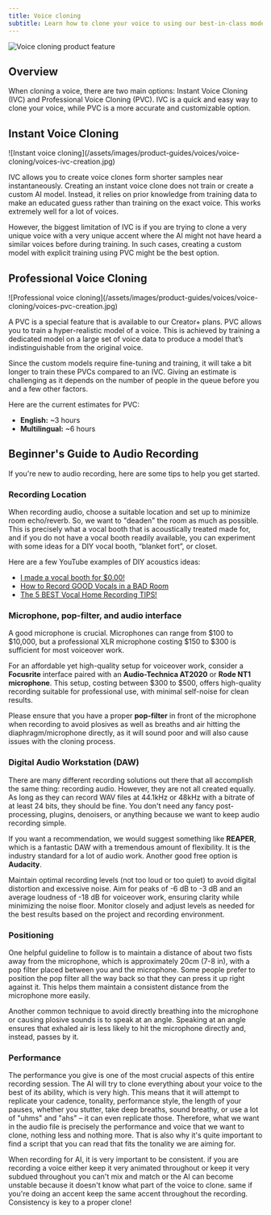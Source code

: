 ```yaml
---
title: Voice cloning
subtitle: Learn how to clone your voice to using our best-in-class models.
---
```


<img
  src="/assets/images/product-guides/voices/voice-cloning/voice-cloning-product-feature.jpg"
  alt="Voice cloning product feature"
  className="w-full rounded-lg"
/>

## Overview

When cloning a voice, there are two main options: Instant Voice Cloning (IVC) and Professional Voice Cloning (PVC). IVC is a quick and easy way to clone your voice, while PVC is a more accurate and customizable option.

## Instant Voice Cloning

<Frame background="subtle">
  ![Instant voice cloning](/assets/images/product-guides/voices/voice-cloning/voices-ivc-creation.jpg)
</Frame>

IVC allows you to create voice clones form shorter samples near instantaneously. Creating an instant voice clone does not train or create a custom AI model. Instead, it relies on prior knowledge from training data to make an educated guess rather than training on the exact voice. This works extremely well for a lot of voices.

However, the biggest limitation of IVC is if you are trying to clone a very unique voice with a very unique accent where the AI might not have heard a similar voices before during training. In such cases, creating a custom model with explicit training using PVC might be the best option.

## Professional Voice Cloning

<Frame background="subtle">
  ![Professional voice cloning](/assets/images/product-guides/voices/voice-cloning/voices-pvc-creation.jpg)
</Frame>

A PVC is a special feature that is available to our Creator+ plans. PVC allows you to train a hyper-realistic model of a voice. This is achieved by training a dedicated model on a large set of voice data to produce a model that’s indistinguishable from the original voice.

Since the custom models require fine-tuning and training, it will take a bit longer to train these PVCs compared to an IVC. Giving an estimate is challenging as it depends on the number of people in the queue before you and a few other factors.

Here are the current estimates for PVC:

- **English:** ~3 hours
- **Multilingual:** ~6 hours

## Beginner's Guide to Audio Recording

If you're new to audio recording, here are some tips to help you get started.

### Recording Location

When recording audio, choose a suitable location and set up to minimize room echo/reverb.
So, we want to "deaden" the room as much as possible. This is precisely what a vocal booth that is acoustically treated made for, and if you do not have a vocal booth readily available, you can experiment with some ideas for a DIY vocal booth, “blanket fort”, or closet.

Here are a few YouTube examples of DIY acoustics ideas:

- [I made a vocal booth for $0.00!](https://www.youtube.com/watch?v=j4wJMDUuHSM)
- [How to Record GOOD Vocals in a BAD Room](https://www.youtube.com/watch?v=TsxdHtu-OpU)
- [The 5 BEST Vocal Home Recording TIPS!](https://www.youtube.com/watch?v=K96mw2QBz34)

### Microphone, pop-filter, and audio interface

A good microphone is crucial. Microphones can range from \$100 to \$10,000, but a professional XLR microphone costing \$150 to \$300  is sufficient for most voiceover work.

For an affordable yet high-quality setup for voiceover work, consider a **Focusrite** interface paired with an **Audio-Technica AT2020** or **Rode NT1 microphone**. This setup, costing between \$300 to \$500, offers high-quality recording suitable for professional use, with minimal self-noise for clean results.

Please ensure that you have a proper **pop-filter** in front of the microphone when recording to avoid plosives as well as breaths and air hitting the diaphragm/microphone directly, as it will sound poor and will also cause issues with the cloning process.

### Digital Audio Workstation (DAW)

There are many different recording solutions out there that all accomplish the same thing: recording audio. However, they are not all created equally. As long as they can record WAV files at 44.1kHz or 48kHz with a bitrate of at least 24 bits, they should be fine. You don't need any fancy post-processing, plugins, denoisers, or anything because we want to keep audio recording simple.

If you want a recommendation, we would suggest something like **REAPER**, which is a fantastic DAW with a tremendous amount of flexibility. It is the industry standard for a lot of audio work. Another good free option is **Audacity**.

Maintain optimal recording levels (not too loud or too quiet) to avoid digital distortion and excessive noise. Aim for peaks of -6 dB to -3 dB and an average loudness of -18 dB for voiceover work, ensuring clarity while minimizing the noise floor. Monitor closely and adjust levels as needed for the best results based on the project and recording environment.

### Positioning

One helpful guideline to follow is to maintain a distance of about two fists away from the microphone, which is approximately 20cm (7-8 in), with a pop filter placed between you and the microphone. Some people prefer to position the pop filter all the way back so that they can press it up right against it. This helps them maintain a consistent distance from the microphone more easily.

Another common technique to avoid directly breathing into the microphone or causing plosive sounds is to speak at an angle. Speaking at an angle ensures that exhaled air is less likely to hit the microphone directly and, instead, passes by it.

### Performance

The performance you give is one of the most crucial aspects of this entire recording session. The AI will try to clone everything about your voice to the best of its ability, which is very high. This means that it will attempt to replicate your cadence, tonality, performance style, the length of your pauses, whether you stutter, take deep breaths, sound breathy, or use a lot of "uhms" and "ahs" – it can even replicate those. Therefore, what we want in the audio file is precisely the performance and voice that we want to clone, nothing less and nothing more. That is also why it's quite important to find a script that you can read that fits the tonality we are aiming for.

When recording for AI, it is very important to be consistent. if you are recording a voice either keep it very animated throughout or keep it very subdued throughout you can't mix and match or the AI can become unstable because it doesn't know what part of the voice to clone. same if you're doing an accent keep the same accent throughout the recording. Consistency is key to a proper clone!
